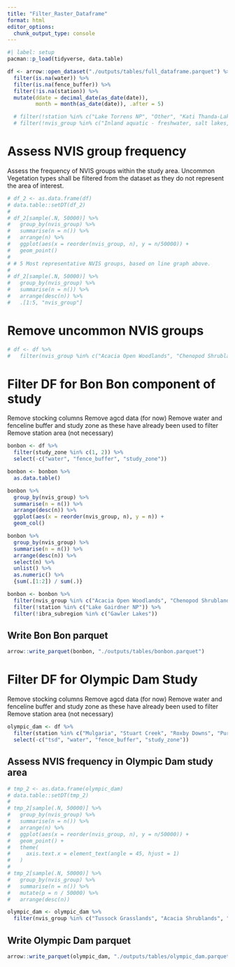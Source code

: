 ```yaml
---
title: "Filter_Raster_Dataframe"
format: html
editor_options: 
  chunk_output_type: console
---
```


```r
#| label: setup
pacman::p_load(tidyverse, data.table)

df <- arrow::open_dataset("./outputs/tables/full_dataframe.parquet") %>% 
  filter(is.na(water)) %>% 
  filter(is.na(fence_buffer)) %>%
  filter(!is.na(station)) %>% 
  mutate(ddate = decimal_date(as_date(date)),
         month = month(as_date(date)), .after = 5)

  # filter(!station %in% c("Lake Torrens NP", "Other", "Kati Thanda-Lake Eyre NP", "Lake Gairdner NP", "Salt Lake", "Lake Everard", "Coward Springs Railway Siding", "Wadma Kadarbu Mound Springs CP", "Olympic Dam")) %>% 
  # filter(!nvis_group %in% c("Inland aquatic - freshwater, salt lakes, lagoons", "Naturally bare - sand, rock, claypan, mudflat", "Cleared, non-native vegetation, buildings")) 
```

# Assess NVIS group frequency

Assess the frequency of NVIS groups within the study area. Uncommon Vegetation types shall be filtered from the dataset as they do not represent the area of interest.

```r
# df_2 <- as.data.frame(df)
# data.table::setDT(df_2)
# 
# df_2[sample(.N, 50000)] %>% 
#   group_by(nvis_group) %>% 
#   summarise(n = n()) %>% 
#   arrange(n) %>% 
#   ggplot(aes(x = reorder(nvis_group, n), y = n/50000)) +
#   geom_point()
# 
# # 5 Most representative NVIS groups, based on line graph above.
# 
# df_2[sample(.N, 50000)] %>% 
#   group_by(nvis_group) %>% 
#   summarise(n = n()) %>% 
#   arrange(desc(n)) %>% 
#   .[1:5, "nvis_group"]

```

# Remove uncommon NVIS groups

```r
# df <- df %>% 
#   filter(nvis_group %in% c("Acacia Open Woodlands", "Chenopod Shrublands, Samphire Shrublands and Forblands", "Mallee Woodlands and Shrublands", "Acacia Shrublands", "Hummock Grasslands"))
```

# Filter DF for Bon Bon component of study

Remove stocking columns Remove agcd data (for now) Remove water and fenceline buffer and study zone as these have already been used to filter Remove station area (not necessary)

```r
bonbon <- df %>%
  filter(study_zone %in% c(1, 2)) %>%
  select(-c("water", "fence_buffer", "study_zone"))

bonbon <- bonbon %>% 
  as.data.table()

bonbon %>% 
  group_by(nvis_group) %>% 
  summarise(n = n()) %>% 
  arrange(desc(n)) %>% 
  ggplot(aes(x = reorder(nvis_group, n), y = n)) +
  geom_col()

bonbon %>% 
  group_by(nvis_group) %>% 
  summarise(n = n()) %>% 
  arrange(desc(n)) %>% 
  select(n) %>%
  unlist() %>% 
  as.numeric() %>% 
  {sum(.[1:2]) / sum(.)}

bonbon <- bonbon %>% 
  filter(nvis_group %in% c("Acacia Open Woodlands", "Chenopod Shrublands, Samphire Shrublands and Forblands")) %>% 
  filter(!station %in% c("Lake Gairdner NP")) %>% 
  filter(!ibra_subregion %in% c("Gawler Lakes"))

```
## Write Bon Bon parquet

```r
arrow::write_parquet(bonbon, "./outputs/tables/bonbon.parquet")
```

# Filter DF for Olympic Dam Study

Remove stocking columns Remove agcd data (for now) Remove water and fenceline buffer and study zone as these have already been used to filter Remove station area (not necessary)

```r
olympic_dam <- df %>% 
  filter(station %in% c("Mulgaria", "Stuart Creek", "Roxby Downs", "Purple Downs", "Andamooka")) %>% 
  select(-c("tsd", "water", "fence_buffer", "study_zone"))
```

## Assess NVIS frequency in Olympic Dam study area

```r
# tmp_2 <- as.data.frame(olympic_dam)
# data.table::setDT(tmp_2)
# 
# tmp_2[sample(.N, 50000)] %>% 
#   group_by(nvis_group) %>% 
#   summarise(n = n()) %>% 
#   arrange(n) %>% 
#   ggplot(aes(x = reorder(nvis_group, n), y = n/50000)) +
#   geom_point() + 
#   theme(
#     axis.text.x = element_text(angle = 45, hjust = 1)
#   )
# 
# tmp_2[sample(.N, 50000)] %>% 
#   group_by(nvis_group) %>% 
#   summarise(n = n()) %>% 
#   mutate(p = n / 50000) %>% 
#   arrange(desc(n))

```

```r
olympic_dam <- olympic_dam %>% 
  filter(nvis_group %in% c("Tussock Grasslands", "Acacia Shrublands", "Hummock Grasslands", "Chenopod Shrublands, Samphire Shrublands and Forblands"))
```

## Write Olympic Dam parquet

```r
arrow::write_parquet(olympic_dam, "./outputs/tables/olympic_dam.parquet")
```
